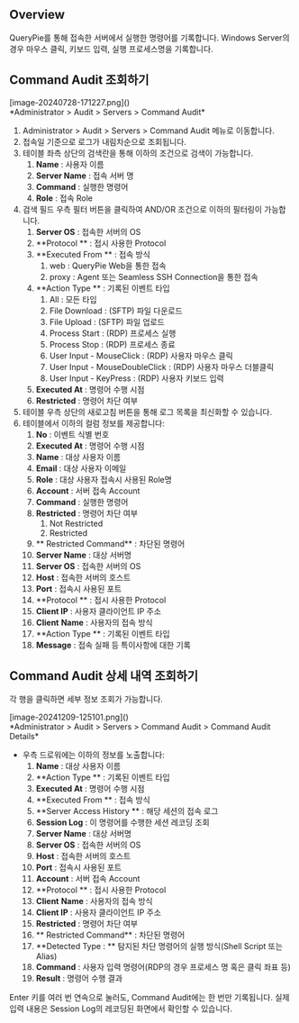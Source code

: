 
## Overview
QueryPie를 통해 접속한 서버에서 실행한 명령어를 기록합니다. Windows Server의 경우 마우스 클릭, 키보드 입력, 실행 프로세스명을 기록합니다.

## Command Audit 조회하기
<p align="center">
<div>[image-20240728-171227.png]()</div>
*Administrator &gt; Audit &gt; Servers &gt; Command Audit*
</p>

1. Administrator &gt; Audit &gt; Servers &gt; Command Audit 메뉴로 이동합니다.
2. 접속일 기준으로 로그가 내림차순으로 조회됩니다.
3. 테이블 좌측 상단의 검색란을 통해 이하의 조건으로 검색이 가능합니다.
    1. **Name**  : 사용자 이름
    2. **Server Name**  : 접속 서버 명
    3. **Command**  : 실행한 명령어
    4. **Role**  : 접속 Role
4. 검색 필드 우측 필터 버튼을 클릭하여 AND/OR 조건으로 이하의 필터링이 가능합니다.
    1. **Server OS**  : 접속한 서버의 OS
    2. **Protocol ** : 접시 사용한 Protocol
    3. **Executed From ** : 접속 방식
        1. web : QueryPie Web을 통한 접속
        2. proxy : Agent 또는 Seamless SSH Connection을 통한 접속
    4. **Action Type ** : 기록된 이벤트 타입
        1. All : 모든 타입
        2. File Download : (SFTP) 파일 다운로드
        3. File Upload : (SFTP) 파일 업로드
        4. Process Start : (RDP) 프로세스 실행
        5. Process Stop : (RDP) 프로세스 종료
        6. User Input - MouseClick : (RDP) 사용자 마우스 클릭
        7. User Input - MouseDoubleClick : (RDP) 사용자 마우스 더블클릭
        8. User Input - KeyPress : (RDP) 사용자 키보드 입력
    5. **Executed At**  : 명령어 수행 시점
    6. **Restricted**  : 명령어 차단 여부
5. 테이블 우측 상단의 새로고침 버튼을 통해 로그 목록을 최신화할 수 있습니다.
6. 테이블에서 이하의 컬럼 정보를 제공합니다:
    1. **No**  : 이벤트 식별 번호
    2. **Executed At**  : 명령어 수행 시점
    3. **Name**  : 대상 사용자 이름
    4. **Email**  : 대상 사용자 이메일
    5. **Role**  : 대상 사용자 접속시 사용된 Role명
    6. **Account**  : 서버 접속 Account
    7. **Command**  : 실행한 명령어
    8. **Restricted**  : 명령어 차단 여부
        1. Not Restricted
        2. Restricted
    9. ** Restricted Command**  : 차단된 명령어
    10. **Server Name**  : 대상 서버명
    11. **Server OS**  : 접속한 서버의 OS
    12. **Host**  : 접속한 서버의 호스트
    13. **Port**  : 접속시 사용된 포트
    14. **Protocol ** : 접시 사용한 Protocol
    15. **Client IP**  : 사용자 클라이언트 IP 주소
    16. **Client**   **Name**  : 사용자의 접속 방식
    17. **Action Type ** : 기록된 이벤트 타입
    18. **Message**  : 접속 실패 등 특이사항에 대한 기록

## Command Audit 상세 내역 조회하기
각 행을 클릭하면 세부 정보 조회가 가능합니다.



<p align="center">
<div>[image-20241209-125101.png]()</div>
*Administrator &gt; Audit &gt; Servers &gt; Command Audit &gt; Command Audit Details*
</p>

* 우측 드로워에는 이하의 정보를 노출합니다:
    1. **Name**  : 대상 사용자 이름
    2. **Action Type ** : 기록된 이벤트 타입
    3. **Executed At**  : 명령어 수행 시점
    4. **Executed From ** : 접속 방식
    5. **Server Access History ** : 해당 세션의 접속 로그
    6. **Session Log**  : 이 명령어를 수행한 세션 레코딩 조회
    7. **Server Name**  : 대상 서버명
    8. **Server OS**  : 접속한 서버의 OS
    9. **Host**  : 접속한 서버의 호스트
    10. **Port**  : 접속시 사용된 포트
    11. **Account**  : 서버 접속 Account
    12. **Protocol ** : 접시 사용한 Protocol
    13. **Client**   **Name**  : 사용자의 접속 방식
    14. **Client IP**  : 사용자 클라이언트 IP 주소
    15. **Restricted**  : 명령어 차단 여부
    16. ** Restricted Command**  : 차단된 명령어
    17. **Detected Type : ** 탐지된 차단 명령어의 실행 방식(Shell Script 또는 Alias)
    18. **Command**  : 사용자 입력 명령어(RDP의 경우 프로세스 명 혹은 클릭 좌표 등)
    19. **Result**  : 명령어 수행 결과



<Callout type="important">
Enter 키를 여러 번 연속으로 눌러도, Command Audit에는 한 번만 기록됩니다.  실제 입력 내용은 Session Log의 레코딩된 화면에서 확인할 수 있습니다. 
</Callout>
